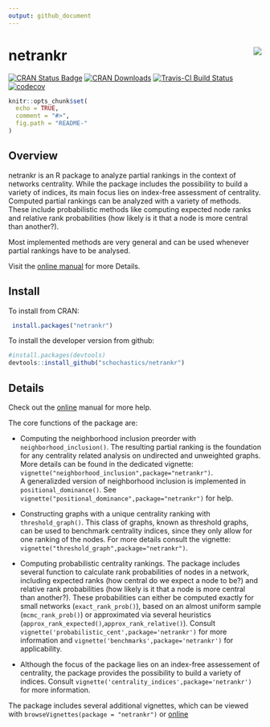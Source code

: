 ```yaml
---
output: github_document
---
```


# netrankr <img src="man/figures/logo.png" align="right"/>

[![CRAN Status Badge](http://www.r-pkg.org/badges/version/netrankr)](https://cran.r-project.org/package=netrankr)
[![CRAN Downloads](http://cranlogs.r-pkg.org/badges/netrankr)](https://CRAN.R-project.org/package=netrankr) 
[![Travis-CI Build Status](https://travis-ci.org/schochastics/netrankr.svg?branch=master)](https://travis-ci.org/schochastics/netrankr)
[![codecov](https://codecov.io/gh/schochastics/netrankr/branch/master/graph/badge.svg)](https://codecov.io/gh/schochastics/netrankr)

```r
knitr::opts_chunk$set(
  echo = TRUE,
  comment = "#>",
  fig.path = "README-"
)
```

## Overview

netrankr is an R package to analyze partial rankings in the context of networks centrality.
While the package includes the possibility to build a variety of indices, its main focus lies on index-free assessment of centrality. Computed partial rankings can be analyzed with a variety of methods.
These include probabilistic methods like computing expected node ranks and relative 
rank probabilities (how likely is it that a node is more central than another?).

Most implemented methods are very general and can be used whenever partial rankings 
have to be analysed.

Visit the [online manual](https://schochastics.github.io/netrankr) for more Details.

## Install

To install from CRAN: 
```r
 install.packages("netrankr")
```


To install the developer version from github:
```r
#install.packages(devtools)
devtools::install_github("schochastics/netrankr")
```

## Details

Check out the [online](http://schochastics.github.io/netrankr) manual for more help.

The core functions of the package are: 

* Computing the neighborhood inclusion preorder with `neighborhood_inclusion()`. 
  The resulting partial ranking is the foundation for any centrality related analysis 
  on undirected and unweighted graphs. More details can be found in the dedicated vignette: 
  `vignette("neighborhood_inclusion",package="netrankr")`.  
  A generalizded version of neighborhood inclusion is implemented in `positional_dominance()`.
  See `vignette("positional_dominance",package="netrankr")` for help.
  
* Constructing graphs with a unique centrality ranking with `threshold_graph()`. 
  This class of graphs, known as threshold graphs, can be used to benchmark 
  centrality indices, since they only allow for one ranking of the nodes.
  For more details consult the vignette: `vignette("threshold_graph",package="netrankr")`.
  
* Computing probabilistic centrality rankings. The package includes several function to calculate rank 
  probabilities of nodes in a network, including expected ranks (how central do we expect a node to be?) and
  relative rank probabilities (how likely is it that a node is more central than another?). 
  These probabilities can either be computed exactly for small networks (`exact_rank_prob()`), 
  based on an almost uniform sample (`mcmc_rank_prob()`) or approximated via 
  several heuristics (`approx_rank_expected()`,`approx_rank_relative()`). Consult 
  `vignette('probabilistic_cent',package='netrankr')` for more information and
  `vignette('benchmarks',package='netrankr')` for applicability. 

* Although the focus of the package lies on an index-free assessement of centrality,
  the package provides the possibility to build a variety of indices. Consult `vignette('centrality_indices',package='netrankr')` for more information.

The package includes several additional vignettes, which can be viewed with
`browseVignettes(package = "netrankr")` or [online](http://schochastics.github.io/netrankr)

